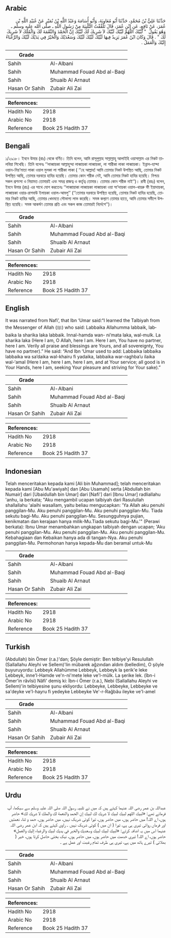 ## Arabic


<div dir="rtl" lang="ar" style={{fontSize:'larger',backgroundColor:'#f8f9fa',padding:20}}>
حَدَّثَنَا عَلِيُّ بْنُ مُحَمَّدٍ، حَدَّثَنَا أَبُو مُعَاوِيَةَ، وَأَبُو أُسَامَةَ وَعَبْدُ اللَّهِ بْنُ نُمَيْرٍ عَنْ عُبَيْدِ اللَّهِ بْنِ عُمَرَ، عَنْ نَافِعٍ، عَنِ ابْنِ عُمَرَ، قَالَ تَلَقَّفْتُ التَّلْبِيَةَ مِنْ رَسُولِ اللَّهِ ـ صلى الله عليه وسلم ـ وَهُوَ يَقُولُ ‏ "‏ لَبَّيْكَ اللَّهُمَّ لَبَّيْكَ لَبَّيْكَ لاَ شَرِيكَ لَكَ لَبَّيْكَ إِنَّ الْحَمْدَ وَالنِّعْمَةَ لَكَ وَالْمُلْكَ لاَ شَرِيكَ لَكَ ‏"‏ ‏.‏ قَالَ وَكَانَ ابْنُ عُمَرَ يَزِيدُ فِيهَا لَبَّيْكَ لَبَّيْكَ لَبَّيْكَ وَسَعْدَيْكَ وَالْخَيْرُ فِي يَدَيْكَ لَبَّيْكَ وَالرَّغْبَاءُ إِلَيْكَ وَالْعَمَلُ ‏.‏
</div>
<div style={{backgroundColor:'#f8f9fa',padding:20, marginBottom: 10}}><table> <thead> <tr> <th>Grade</th> <th></th> </tr> </thead> <tbody> <tr><td>Sahih</td><td>Al-Albani</td></tr><tr><td>Sahih</td><td>Muhammad Fouad Abd al-Baqi</td></tr><tr><td>Sahih</td><td>Shuaib Al Arnaut</td></tr><tr><td>Hasan Or Sahih</td><td>Zubair Ali Zai</td></tr></tbody></table><table> <thead> <tr> <th>References:</th> <th></th> </tr> </thead> <tbody><tr><td>Hadith No</td><td>2918</td></tr><tr><td>Arabic No</td><td>2918</td></tr><tr><td>Reference</td><td>Book 25 Hadith 37</td></tr></tbody></table></div>

## Bengali


<div dir="ltr" lang="bn" style={{fontSize:'larger',backgroundColor:'#f8f9fa',padding:20}}>
১/২৯১৮। ইবনে উমার (রাঃ) থেকে বর্ণিত। তিনি বলেন, আমি রাসূলুল্লাহ সাল্লাল্লাহু আলাইহি ওয়াসাল্লাম এর নিকট তালবিয়া শিখেছি। তিনি বলেনঃ ‘‘লাব্বায়কা আল্লাহুম্মা লাব্বায়কা লাব্বায়কা, লা শারীকা লাকা লাব্বায়কা। ইন্নাল-হাম্দা ওয়ান-নিয়‘মাতা লাকা ওয়াল মুলকা লা শারীকা লাকা ( ‘‘হে আল্লাহ! আমি তোমার নিকট উপস্থিত আছি, তোমার নিকট উপস্থিত আছি, তোমার দরবারে হাযির হয়েছি। তোমার কোন শরীক নেই, আমি তোমার নিকট হাযির হয়েছি। নিশ্চয় সকল প্রশংসা ও নিয়ামত তোমারই এবং সমগ্র রাজত্ব ও কর্তৃত্ব তোমার। তোমার কোন শরীক নাই’’)। রাবী (রহঃ) বলেন, ইবনে উমার (রাঃ) এর সাথে যোগ করতেনঃ ‘‘লাব্বায়াকা লাব্বায়কা লাব্বায়কা ওয়া সা’দায়কা ওয়াল-খায়রু ফী ইয়াদায়কা, লাব্বায়কা ওয়ার-রাগবাউ ইলায়কা ওয়াল-আমলু’’ (‘‘তোমার দরবারে উপস্থিত হয়েছি, তোমার নিকট হাযির হয়েছি, তোমার নিকট হাযির আছি, তোমার খেদমতে সৌভাগ্য লাভ করেছি। সমস্ত কল্যাণ তোমার হাতে, আমি তোমার সমীপে উপস্থিত হয়েছি। সমস্ত আকর্ষণ তোমার প্রতি এবং সকল কাজ তোমারই নির্দেশে’’)।
</div>
<div style={{backgroundColor:'#f8f9fa',padding:20, marginBottom: 10}}><table> <thead> <tr> <th>Grade</th> <th></th> </tr> </thead> <tbody> <tr><td>Sahih</td><td>Al-Albani</td></tr><tr><td>Sahih</td><td>Muhammad Fouad Abd al-Baqi</td></tr><tr><td>Sahih</td><td>Shuaib Al Arnaut</td></tr><tr><td>Hasan Or Sahih</td><td>Zubair Ali Zai</td></tr></tbody></table><table> <thead> <tr> <th>References:</th> <th></th> </tr> </thead> <tbody><tr><td>Hadith No</td><td>2918</td></tr><tr><td>Arabic No</td><td>2918</td></tr><tr><td>Reference</td><td>Book 25 Hadith 37</td></tr></tbody></table></div>

## English


<div dir="ltr" lang="en" style={{fontSize:'larger',backgroundColor:'#f8f9fa',padding:20}}>
It was narrated from Nafi’, that Ibn ‘Umar said:“I learned the Talbiyah from the Messenger of Allah (ﷺ) who said: Labbaika Allahumma labbaik, labbaika la sharika laka labbaik. Innal-hamda wan- ni’mata laka, wal-mulk. La sharika laka (Here I am, O Allah, here I am. Here I am, You have no partner, here I am. Verily all praise and blessings are Yours, and all sovereignty, You have no partner).” He said: “And Ibn ‘Umar used to add: Labbaika labbaika labbaika wa sa’daika wal-khairu fi yadaika, labbaika war-raghba’u ilaika wal-‘amal (Here I am, here I am, here I am, and at Your service; all good is in Your Hands, here I am, seeking Your pleasure and striving for Your sake).”
</div>
<div style={{backgroundColor:'#f8f9fa',padding:20, marginBottom: 10}}><table> <thead> <tr> <th>Grade</th> <th></th> </tr> </thead> <tbody> <tr><td>Sahih</td><td>Al-Albani</td></tr><tr><td>Sahih</td><td>Muhammad Fouad Abd al-Baqi</td></tr><tr><td>Sahih</td><td>Shuaib Al Arnaut</td></tr><tr><td>Hasan Or Sahih</td><td>Zubair Ali Zai</td></tr></tbody></table><table> <thead> <tr> <th>References:</th> <th></th> </tr> </thead> <tbody><tr><td>Hadith No</td><td>2918</td></tr><tr><td>Arabic No</td><td>2918</td></tr><tr><td>Reference</td><td>Book 25 Hadith 37</td></tr></tbody></table></div>

## Indonesian


<div dir="ltr" lang="id" style={{fontSize:'larger',backgroundColor:'#f8f9fa',padding:20}}>
Telah menceritakan kepada kami [Ali bin Muhammad]; telah menceritakan kepada kami [Abu Mu'awiyah] dan [Abu Usamah] serta [Abdullah bin Numair] dari [Ubaidullah bin Umar] dari [Nafi'] dari [Ibnu Umar] radliallahu 'anhu, ia berkata; "Aku mengambil ucapan talbiyah dari Rasulullah shallallahu 'alaihi wasallam, yaitu beliau mengucapkan: 'Ya Allah aku penuhi panggilan-Mu. Aku penuhi panggilan-Mu. Aku penuhi panggilan-Mu. Tiada sekutu bagi-Mu. Aku penuhi panggilan-Mu. Sesungguhnya pujian, kenikmatan dan kerajaan hanya milik-Mu.Tiada sekutu bagi-Mu.'" (Perawi berkata): Ibnu Umar menambahkan ungkapan talbiyah dengan ucapan; 'Aku penuhi panggilan-Mu. Aku penuhi panggilan-Mu. Aku penuhi panggilan-Mu. Kebahagiaan dan Kebaikan hanya ada di tangan-Nya. Aku penuhi panggilan-Mu. Permohonan hanya kepada-Mu dan beramal untuk-Mu
</div>
<div style={{backgroundColor:'#f8f9fa',padding:20, marginBottom: 10}}><table> <thead> <tr> <th>Grade</th> <th></th> </tr> </thead> <tbody> <tr><td>Sahih</td><td>Al-Albani</td></tr><tr><td>Sahih</td><td>Muhammad Fouad Abd al-Baqi</td></tr><tr><td>Sahih</td><td>Shuaib Al Arnaut</td></tr><tr><td>Hasan Or Sahih</td><td>Zubair Ali Zai</td></tr></tbody></table><table> <thead> <tr> <th>References:</th> <th></th> </tr> </thead> <tbody><tr><td>Hadith No</td><td>2918</td></tr><tr><td>Arabic No</td><td>2918</td></tr><tr><td>Reference</td><td>Book 25 Hadith 37</td></tr></tbody></table></div>

## Turkish


<div dir="ltr" lang="tr" style={{fontSize:'larger',backgroundColor:'#f8f9fa',padding:20}}>
(Abdullah) bin Ömer (r.a.)'dan; Şöyle demiştir: Ben telbiye'yi Resulullah (Sallallahu Aleyhi ve Sellem)'lin mübarek ağzından aldım (belledim), O şöyle buyuruyordu: Lebbeyk Allahümme Lebbeyk, Lebbeyk la şerik'e leke Lebbeyk, inne'l-Hamde ve'n-ni'mete leke ve'l-mülk. La şerike lek. (îbn-i Ömer'in râvîsi) Nâfi' demiş ki: İbn-i Ömer (r.a.), Nebi (Sallallahu Aleyhi ve Sellem)'in telbiyesine şunu ekliyordu: Lebbeyke, Lebbeyke, Lebbeyke ve sa'deyke ve'I-hayru fi yedeyke Lebbeyke Ve'-r-Rağbâu ileyke ve'I-amel
</div>
<div style={{backgroundColor:'#f8f9fa',padding:20, marginBottom: 10}}><table> <thead> <tr> <th>Grade</th> <th></th> </tr> </thead> <tbody> <tr><td>Sahih</td><td>Al-Albani</td></tr><tr><td>Sahih</td><td>Muhammad Fouad Abd al-Baqi</td></tr><tr><td>Sahih</td><td>Shuaib Al Arnaut</td></tr><tr><td>Hasan Or Sahih</td><td>Zubair Ali Zai</td></tr></tbody></table><table> <thead> <tr> <th>References:</th> <th></th> </tr> </thead> <tbody><tr><td>Hadith No</td><td>2918</td></tr><tr><td>Arabic No</td><td>2918</td></tr><tr><td>Reference</td><td>Book 25 Hadith 37</td></tr></tbody></table></div>

## Urdu


<div dir="rtl" lang="ur" style={{fontSize:'larger',backgroundColor:'#f8f9fa',padding:20}}>
عبداللہ بن عمر رضی اللہ عنہما کہتے ہیں کہ میں نے تلبیہ رسول اللہ صلی اللہ علیہ وسلم سے سیکھا، آپ فرماتے تھے: «لبيك اللهم لبيك لبيك لا شريك لك لبيك إن الحمد والنعمة لك والملك لا شريك لك» حاضر ہوں، اے اللہ! میں حاضر ہوں، میں حاضر ہوں، تیرا کوئی شریک نہیں، میں حاضر ہوں، حمد و ثنا، نعمتیں اور فرماں روائی تیری ہی ہے، تیرا ( ان میں ) کوئی شریک نہیں ۔ راوی کہتے ہیں کہ ابن عمر رضی اللہ عنہما اس میں یہ اضافہ کرتے: «لبيك لبيك لبيك وسعديك والخير في يديك لبيك والرغباء إليك والعمل» حاضر ہوں، اے اللہ! تیری خدمت میں حاضر ہوں، میں حاضر ہوں، نیک بختی حاصل کرتا ہوں، خیر ( بھلائی ) تیرے ہاتھ میں ہے، تیری ہی طرف تمام رغبت اور عمل ہے ۔
</div>
<div style={{backgroundColor:'#f8f9fa',padding:20, marginBottom: 10}}><table> <thead> <tr> <th>Grade</th> <th></th> </tr> </thead> <tbody> <tr><td>Sahih</td><td>Al-Albani</td></tr><tr><td>Sahih</td><td>Muhammad Fouad Abd al-Baqi</td></tr><tr><td>Sahih</td><td>Shuaib Al Arnaut</td></tr><tr><td>Hasan Or Sahih</td><td>Zubair Ali Zai</td></tr></tbody></table><table> <thead> <tr> <th>References:</th> <th></th> </tr> </thead> <tbody><tr><td>Hadith No</td><td>2918</td></tr><tr><td>Arabic No</td><td>2918</td></tr><tr><td>Reference</td><td>Book 25 Hadith 37</td></tr></tbody></table></div>